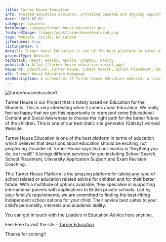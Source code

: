```yaml
---
title: Turner House Education
info: Trusted education advisors, providing bespoke and ongoing support to students and families
date: '2021-07-01'
category: business
heroImage: /images/turner-house-education.png
featuredImage: /images/work/turnerHouseFeatured.png
tags: Website, Social, Education
isFeatured: true
listingOrder: 5
details: Turner House Education is one of the best platform in terms of education which believes that decisions about education should be exciting, not perplexing. It brings different services for you including School Search, School Placement, University Application Support and Exam Revision Coaching. Get in Touch with the Leaders in Education Advice here.
projectType: Website
techStack: React, Gatsby, Apollo, GraphQL, Sanity
websiteUrl: https://turner-house-education.vercel.app/
keywords: Education, Turner House, School Search, School Placement, University Application Support, Exam Revision Coaching, International Parents, British Private Schools, Independent Schools, Academic Ability, Leaders in Education Advice.
alt: Turner House Education Homepage
seoDescription: A screenshot of Turner House Education website, a trusted education platform for students and families.
---
```


![turnerhouseeducation1](../images/turner-house-education-home-page.png)

Turner House is our Project that is totally based on Education for the Students. This is very interesting when it comes about Education. We really feel so happy that we got this opportunity to represent some Educational Content and Social Awareness to choose the right path for the better future of the children. This is one of our best static site generator (Gatsby) worked Website.

Turner House Education is one of the best platform in terms of education which believes that decisions about education should be exciting, not perplexing. Founder of Turner House says that our mantra is “Anything you do, do it well!” It brings different services for you including School Search, School Placement, University Application Support and Exam Revision Coaching.

This Turner House Platform is the amazing platform for taking any type of school related or education related advice for children and for their better future. With a multitude of options available, they specialise in supporting international parents with applications to British private schools. Led by your family’s requirements, we are committed to finding the best-fitting Independent school options for your child.
Their advice best suites to your child’s personality, interests and academic ability.

You can get in touch with the Leaders in Education Advice here anytime.

Feel Free to visit the site - [Turner Education](https://turner-house-education.vercel.app/)

Thanks for coming!!
